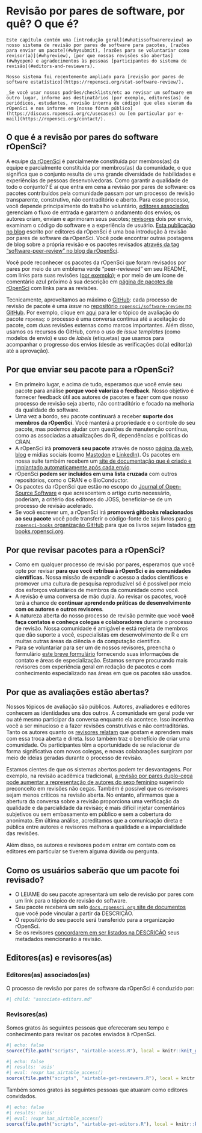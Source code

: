 # Revisão por pares de software, por quê? O que é? {#softwarereviewintro}

```block
Este capítulo contém uma [introdução geral](#whatissoftwarereview) ao nosso sistema de revisão por pares de software para pacotes, [razões para enviar um pacote](#whysubmit), [razões para se voluntariar como revisor(a)](#whyreview), [por que nossas revisões são abertas](#whyopen) e agradecimentos às pessoas [participantes do sistema de revisão](#editors-and-reviewers).

Nosso sistema foi recentemente ampliado para [revisão por pares de software estatístico](https://ropensci.org/stat-software-review/).

_Se você usar nossos padrões/checklists/etc ao revisar um software em outro lugar, informe aos destinatários (por exemplo, editores(as) de periódicos, estudantes, revisão interna de código) que eles vieram da rOpenSci e nos informe em [nosso fórum público](https://discuss.ropensci.org/c/usecases) ou [em particular por e-mail](https://ropensci.org/contact/). 
```

## O que é a revisão por pares do software rOpenSci? {#whatissoftwarereview}

A equipe [da rOpenSci](https://ropensci.org/packages/) é parcialmente constituída por membros(as) da equipe e parcialmente constituída por membros(as) da comunidade, o que significa que o conjunto resulta de uma grande diversidade de habilidades e experiências de pessoas desenvolvedoras. Como garantir a qualidade de todo o conjunto? É aí que entra em cena a revisão por pares de software: os pacotes contribuídos pela comunidade passam por um processo de revisão transparente, construtivo, não contraditório e aberto. Para esse processo, você depende principalmente do trabalho voluntário, [editores associados](#associateditors) gerenciam o fluxo de entrada e garantem o andamento dos envios; os autores criam, enviam e aprimoram seus pacotes; [revisores](#reviewers) dois por envio, examinam o código do software e a experiência de usuário. [Esta publicação no blog](https://www.numfocus.org/blog/how-ropensci-uses-code-review-to-promote-reproducible-science/) escrito por editores da rOpenSci é uma boa introdução à revisão por pares de software da rOpenSci. Você pode encontrar outras postagens de blog sobre a própria revisão e os pacotes revisados [através da tag "software-peer-review" no blog da rOpenSci](https://ropensci.org/tags/software-peer-review/).

Você pode reconhecer os pacotes da rOpenSci que foram revisados por pares por meio de um emblema verde "peer-reviewed" em seu README, com links para suas revisões ([por exemplo](https://github.com/ropensci/restez#locally-query-genbank-)); e por meio de um ícone de comentário azul próximo à sua descrição em [página de pacotes da rOpenSci](https://ropensci.org/packages/) com links para as revisões.

Tecnicamente, aproveitamos ao máximo o [GitHub](https://github.com/): cada processo de revisão de pacote é uma *issue* no [repositório `ropensci/software-review` no GitHub](https://github.com/ropensci/software-review/). Por exemplo, clique em [aqui](https://github.com/ropensci/software-review/issues/24) para ler o tópico de avaliação do pacote `ropenaq`: o processo é uma conversa contínua até a aceitação do pacote, com duas revisões externas como marcos importantes. Além disso, usamos os recursos do GitHub, como o uso de *issue templates* (como modelos de envio) e uso de *labels* (etiquetas) que usamos para acompanhar o progresso dos envios (desde as verificações do(a) editor(a) até a aprovação).

## Por que enviar seu pacote para a rOpenSci? {#whysubmit}

- Em primeiro lugar, e acima de tudo, esperamos que você envie seu pacote para análise **porque você valoriza o feedback**.  Nosso objetivo é fornecer feedback útil aos autores de pacotes e fazer com que nosso processo de revisão seja aberto, não contraditório e focado na melhoria da qualidade do software.
- Uma vez a bordo, seu pacote continuará a receber **suporte dos membros da rOpenSci**.  Você manterá a propriedade e o controle do seu pacote, mas podemos ajudar com questões de manutenção contínua, como as associadas a atualizações do R, dependências e políticas do CRAN.
- A rOpenSci irá **promoverá seu pacote** através de nosso [página da web](https://ropensci.org/packages/), [blog](https://ropensci.org/blog/) e mídias sociais (como [Mastodon](https://fosstodon.org/@ropensci) e [LinkedIn](https://www.linkedin.com/company/ropensci/)). Os pacotes em nossa suíte também recebem um [site de documentação que é criado e implantado automaticamente após cada envio](#docsropensci).
- rOpenSci **podem ser incluídos em uma lista cruzada** com outros repositórios, como o CRAN e o BioConductor.
- Os pacotes da rOpenSci que estão no escopo do [Journal of Open-Source Software](https://joss.theoj.org/) e que acrescentem o artigo curto necessário, poderiam, a critério dos editores do JOSS, beneficiar-se de um processo de revisão acelerado.
- Se você escrever um, a rOpenSci irá **promoverá gitbooks relacionados ao seu pacote** você pode transferir o código-fonte de tais livros para [o `ropensci-books` organização GitHub](https://github.com/ropensci-books) para que os livros sejam listados [em books.ropensci.org](https://books.ropensci.org/).

## Por que revisar pacotes para a rOpenSci? {#whyreview}

- Como em qualquer processo de revisão por pares, esperamos que você opte por revisar **para que você retribua à rOpenSci e às comunidades científicas.**  Nossa missão de expandir o acesso a dados científicos e promover uma cultura de pesquisa reproduzível só é possível por meio dos esforços voluntários de membros da comunidade como você.
- A revisão é uma conversa de mão dupla. Ao revisar os pacotes, você terá a chance de **continuar aprendendo práticas de desenvolvimento com os autores e outros revisores**.
- A natureza aberta do nosso processo de revisão permite que você **você faça contatos e conheça colegas e colaboradores** durante o processo de revisão. Nossa comunidade é amigável e está repleta de membros que dão suporte a você, especialistas em desenvolvimento de R e em muitas outras áreas da ciência e da computação científica.
- Para se voluntariar para ser um de nossos revisores, preencha o formulário [este breve formulário](https://airtable.com/shrnfDI2S9uuyxtDw) fornecendo suas informações de contato e áreas de especialização. Estamos sempre procurando mais revisores com experiência geral em redação de pacotes e com conhecimento especializado nas áreas em que os pacotes são usados.

## Por que as avaliações estão abertas? {#whyopen}

Nossos tópicos de avaliação são públicos. Autores, avaliadores e editores conhecem as identidades uns dos outros. A comunidade em geral pode ver ou até mesmo participar da conversa enquanto ela acontece. Isso incentiva você a ser minucioso e a fazer revisões construtivas e não contraditórias. Tanto os autores quanto os [revisores relatam](https://ropensci.org/tags/reviewer/) que gostam e aprendem mais com essa troca aberta e direta. Isso também traz o benefício de criar uma comunidade. Os participantes têm a oportunidade de se relacionar de forma significativa com novos colegas, e novas colaborações surgiram por meio de ideias geradas durante o processo de revisão.

Estamos cientes de que os sistemas abertos podem ter desvantagens. Por exemplo, na revisão acadêmica tradicional, [a revisão por pares duplo-cega pode aumentar a representação de autores do sexo feminino](https://www.sciencedirect.com/science/article/pii/S0169534707002704) sugerindo preconceito em revisões não cegas. Também é possível que os revisores sejam menos críticos na revisão aberta. No entanto, afirmamos que a abertura da conversa sobre a revisão proporciona uma verificação da qualidade e da parcialidade da revisão; é mais difícil injetar comentários subjetivos ou sem embasamento em público e sem a cobertura do anonimato. Em última análise, acreditamos que a comunicação direta e pública entre autores e revisores melhora a qualidade e a imparcialidade das revisões.

Além disso, os autores e revisores podem entrar em contato com os editores em particular se tiverem alguma dúvida ou pergunta.

## Como os usuários saberão que um pacote foi revisado? {#how-will-users-know-a-package-has-been-reviewed}

- O LEIAME do seu pacote apresentará um selo de revisão por pares com um link para o tópico de revisão do software.
- Seu pacote receberá um selo [`docs.ropensci.org` site de documentos](#rodocsci) que você pode vincular a partir da DESCRIÇÃO.
- O repositório do seu pacote será transferido para a organização rOpenSci.
- Se os revisores [concordarem em ser listados na DESCRIÇÃO](#authorship) seus metadados mencionarão a revisão.

## Editores(as) e revisores(as) {#editors-and-reviewers}

### Editores(as) associados(as) {#associateditors}

O processo de revisão por pares de software da rOpenSci é conduzido por:

```r
#| child: "associate-editors.md"
```

### Revisores(as) {#reviewers}

Somos gratos às seguintes pessoas que ofereceram seu tempo e conhecimento para revisar os pacotes enviados à rOpenSci.

```r
#| echo: false
source(file.path("scripts", "airtable-access.R"), local = knitr::knit_global())
```

```r
#| echo: false
#| results: 'asis'
#| eval: !expr has_airtable_access()
source(file.path("scripts", "airtable-get-reviewers.R"), local = knitr::knit_global())
```

Também somos gratos às seguintes pessoas que atuaram como editores convidados.

```r
#| echo: false
#| results: 'asis'
#| eval: !expr has_airtable_access()
source(file.path("scripts", "airtable-get-editors.R"), local = knitr::knit_global())

```


